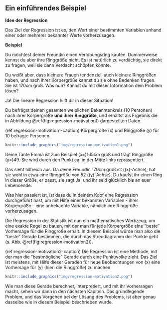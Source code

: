 ## Ein einführendes Beispiel {#sec-regression-einfuehrung}

**Idee der Regression**

Das Ziel der Regression ist es, den Wert einer bestimmten Variablen anhand einer oder mehrerer bekannter Werte vorherzusagen.

**Beispiel**

Du möchtest deiner Freundin einen Verlobungsring kaufen. Dummerweise kennst du aber ihre Ringgröße nicht. Es ist natürlich zu verdächtig, sie direkt zu fragen, weil sie dann Verdacht schöpfen könnte.

Du weißt aber, dass kleinere Frauen tendenziell auch kleinere Ringgrößen haben, und nach ihrer Körpergröße kannst du sie ohne Bedenken fragen. Sie ist 170cm groß. Was nun? Kannst du mit dieser Information dein Problem lösen?

Ja! Die lineare Regression hilft dir in dieser Situation!

Du befrägst deinen gesamten weiblichen Bekanntenkreis (10 Personen) nach ihrer Körpergröße **und ihrer Ringgröße**, und erhältst als Ergebnis die in Abbildung \@ref(fig:regression-motivation1) dargestellten Daten.

(ref:regression-motivation1-caption) Körpergröße \(x\) und Ringgröße \(y\) für 10 befragte Personen.

```r
knitr::include_graphics("img/regression-motivation1.png")
```

Deine Tante Emma ist zum Beispiel \(x=\)165cm groß und trägt Ringgröße \(y=\)49. Sie wird durch den Punkt ca. in der Mitte links repräsentiert.

Das sieht hilfreich aus. Da deine Freundin 170cm groß ist (\(x\)-Achse), hat sie wohl in etwa eine Ringgröße von 52 (\(y\)-Achse). Du kaufst ihr einen Ring in dieser Größe, er passt, sie sagt Ja, und ihr seid glücklich bis an euer Lebensende.

Was hier passiert ist, ist dass du in deinem Kopf eine Regression durchgeführt hast, um mit Hilfe einer bekannten Variablen - ihrer Körpergröße - eine unbekannte Variable, nämlich ihre Ringgröße vorherzusagen.

Die Regression in der Statistik ist nun ein mathematisches Werkzeug, um eine exakte Regel zu bauen, mit der man für jede Körpergröße eine "beste" Vorhersage für die Ringgröße erhält. In diesem Beispiel würde man also die "beste" Gerade bestimmen, die durch das Streudiagramm der Punkte geht (s. Abb. \@ref(fig:regression-motivation2)).

(ref:regression-motivation2-caption) Die Regression ist eine Methode, mit der man die "bestmögliche" Gerade durch eine Punktwolke zieht. Das Ziel ist meistens, mit Hilfe dieser Geraden für neue Beobachtungen von \(x\) eine Vorhersage für \(y\) (hier: die Ringgröße) zu machen.

```r
knitr::include_graphics("img/regression-motivation2.png")
```

Wie man diese Gerade berechnet, interpretiert, und mit ihr Vorhersagen macht, sehen wir dann in den nächsten Kapiteln. Das grundlegende Problem, und das Vorgehen bei der Lösung des Problems, ist aber genau dasselbe wie in diesem Beispiel beschrieben wurde.